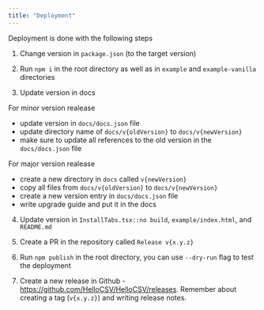 ```yaml
---
title: "Deployment"
---
```


Deployment is done with the following steps

1. Change version in `package.json` (to the target version)

2. Run `npm i` in the root directory as well as in `example` and `example-vanilla` directories

3. Update version in docs

For minor version realease 
- update version in `docs/docs.json` file
- update directory name of `docs/v{oldVersion}` to `docs/v{newVersion}`
- make sure to update all references to the old version in the `docs/docs.json` file

For major version realease 
- create a new directory in `docs` called `v{newVersion}`
- copy all files from `docs/v{oldVersion}` to `docs/v{newVersion}`
- create a new version entry in `docs/docs.json` file
- write upgrade guide and put it in the docs

4. Update version in `InstallTabs.tsx::no build`, `example/index.html`, and `README.md`

5. Create a PR in the repository called `Release v{x.y.z}`

6. Run `npm publish` in the root directory, you can use `--dry-run` flag to test the deployment

7. Create a new release in Github - https://github.com/HelloCSV/HelloCSV/releases. Remember about creating a tag (`v{x.y.z}`) and writing release notes.